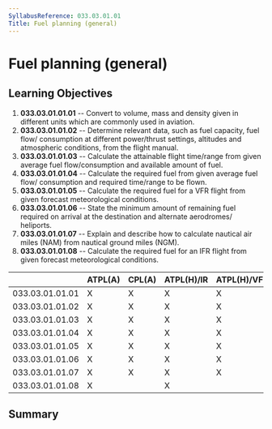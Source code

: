 ```yaml
---
SyllabusReference: 033.03.01.01
Title: Fuel planning (general)
---
```


# Fuel planning (general)

## Learning Objectives

1.  **033.03.01.01.01** -- Convert to volume, mass and density given in different
    units which are commonly used in aviation.
2.  **033.03.01.01.02** -- Determine relevant data, such as fuel capacity, fuel
    flow/ consumption at different power/thrust settings, altitudes and
    atmospheric conditions, from the flight manual.
3.  **033.03.01.01.03** -- Calculate the attainable flight time/range from given
    average fuel flow/consumption and available amount of fuel.
4.  **033.03.01.01.04** -- Calculate the required fuel from given average fuel
    flow/ consumption and required time/range to be flown.
5.  **033.03.01.01.05** -- Calculate the required fuel for a VFR flight from
    given forecast meteorological conditions.
6.  **033.03.01.01.06** -- State the minimum amount of remaining fuel required on
    arrival at the destination and alternate aerodromes/ heliports.
7.  **033.03.01.01.07** -- Explain and describe how to calculate nautical air
    miles (NAM) from nautical ground miles (NGM).
8.  **033.03.01.01.08** -- Calculate the required fuel for an IFR flight from
    given forecast meteorological conditions.

|                 | ATPL(A) | CPL(A) | ATPL(H)/IR | ATPL(H)/VFR | CPL(H) | IR  | CBIR(A) |
| --------------- | ------- | ------ | ---------- | ----------- | ------ | --- | ------- |
| 033.03.01.01.01 | X       | X      | X          | X           | X      | X   | X       |
| 033.03.01.01.02 | X       | X      | X          | X           | X      | X   | X       |
| 033.03.01.01.03 | X       | X      | X          | X           | X      | X   | X       |
| 033.03.01.01.04 | X       | X      | X          | X           | X      | X   | X       |
| 033.03.01.01.05 | X       | X      | X          | X           | X      | X   | X       |
| 033.03.01.01.06 | X       | X      | X          | X           | X      | X   | X       |
| 033.03.01.01.07 | X       | X      | X          | X           | X      | X   | X       |
| 033.03.01.01.08 | X       |        | X          |             |        | X   | X       |

## Summary
